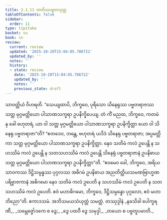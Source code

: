 ```yaml
---
title: 2.1.11 တတိယပဗ္ဗတသုတ္တ
tableOfContents: false
sidebar:
  order: 11
type: tipitaka
basket: su
book: sn
review:
  current: review
  updated: '2025-10-20T15:04:05.786722'
  updated_by: ''
  notes: ''
  history:
  - state: review
    date: '2025-10-20T15:04:05.786722'
    updated_by: ''
    notes: ''
    previous_state: draft
---
```



<DynamicBreadcrumb />


<ReviewStatus review={frontmatter.review} showDetails={true} />

<HypothesisAnnotation frontmatter={frontmatter} />

<Division number="84" book="sn" e="ch" v="18" p="293">

<Paragraph number="636" book="sn">
သာဝတ္ထိယံ ဝိဟရတိ. “သေယျထာပိ, ဘိက္ခဝေ, ပုရိသော သိနေရုဿ ပဗ္ဗတရာဇဿ သတ္တ မုဂ္ဂမတ္တိယော ပါသာဏသက္ခရာ ဥပနိက္ခိပေယျ. တံ ကိံ မညထ, ဘိက္ခဝေ, ကတမံ နု ခေါ ဗဟုတရံ, ယာ ဝါ သတ္တ မုဂ္ဂမတ္တိယော ပါသာဏသက္ခရာ ဥပနိက္ခိတ္တာ ယော ဝါ သိနေရု ပဗ္ဗတရာဇာ”တိ?
</Paragraph>

<Paragraph number="637" book="sn">
“ဧတဒေဝ, ဘန္တေ, ဗဟုတရံ ယဒိဒံ သိနေရု ပဗ္ဗတရာဇာ; အပ္ပမတ္တိကာ သတ္တ မုဂ္ဂမတ္တိယော ပါသာဏသက္ခရာ ဥပနိက္ခိတ္တာ. နေဝ သတိမံ ကလံ ဥပေန္တိ န သဟဿိမံ ကလံ ဥပေန္တိ န သတသဟဿိမံ ကလံ ဥပေန္တိ သိနေရုံ ပဗ္ဗတရာဇာနံ ဥပနိဓာယ သတ္တ မုဂ္ဂမတ္တိယော ပါသာဏသက္ခရာ ဥပနိက္ခိတ္တာ”တိ.
</Paragraph>

<Paragraph number="638" book="sn">
“ဧဝမေဝ ခေါ, ဘိက္ခဝေ, အရိယသာဝကဿ ဒိဋ္ဌိသမ္ပန္နဿ ပုဂ္ဂလဿ အဓိဂမံ ဥပနိဓာယ အညတိတ္ထိယသမဏဗြာဟ္မဏပရိဗ္ဗာဇကာနံ အဓိဂမော နေဝ သတိမံ ကလံ ဥပေတိ န သဟဿိမံ ကလံ ဥပေတိ န သတသဟဿိမံ ကလံ ဥပေတိ. ဧဝံ မဟာဓိဂမော, ဘိက္ခဝေ, ဒိဋ္ဌိသမ္ပန္နော ပုဂ္ဂလော, ဧဝံ မဟာဘိညော”တိ.

</Paragraph>
</Division>

<Paragraph number="639" type="center" book="sn">
ဧကာဒသမံ.



</Paragraph>

<Paragraph number="640" type="center" book="sn">
အဘိသမယသံယုတ္တံ သမတ္တံ.



</Paragraph>

<Paragraph number="641" type="center" book="sn">
တဿုဒ္ဒါနံ


</Paragraph>

<Paragraph number="642" type="verses" book="sn">
_နခသိခါ ပေါက္ခရဏီ,_  
_သမ္ဘေဇ္ဇော်ဒကေ စ ဒွေ;_  
_ဒွေ ပထဝီ ဒွေ သမုဒ္ဒါ,_  
_တယော စ ပဗ္ဗတူပမာတိ._
</Paragraph>